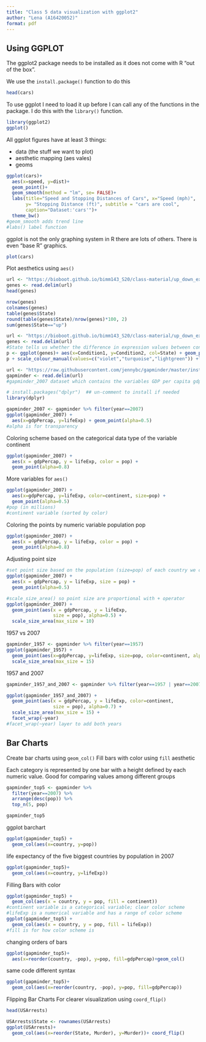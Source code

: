 ```yaml
---
title: "Class 5 data visualization with ggplot2"
author: "Lena (A16420052)"
format: pdf
---
```


## Using GGPLOT

The ggplot2 package needs to be installed as it does not come with R "out of the box".

We use the `install.package()` function to do this

```r
head(cars)
```

To use ggplot I need to load it up before I can call any of the functions in the package. I do this with the `library()` function.  

```r
library(ggplot2)
ggplot()
```

All ggplot figures have at least 3 things:

- data (the stuff we want to plot)
- aesthetic mapping (aes vales)
- geoms

```r
ggplot(cars)+
  aes(x=speed, y=dist)+
  geom_point()+
  geom_smooth(method = "lm", se= FALSE)+
  labs(title="Speed and Stopping Distances of Cars", x="Speed (mph)",
       y= "Stopping Distance (ft)", subtitle = "cars are cool", 
       caption="Dataset:'cars'")+
  theme_bw()
#geom_smooth adds trend line
#labs() label function

```

ggplot is not the only graphing system in R there are lots of others. There is even "base R" graphics. 

```r
plot(cars)
```

Plot aesthetics using `aes()`

```r
url <- "https://bioboot.github.io/bimm143_S20/class-material/up_down_expression.txt"
genes <- read.delim(url)
head(genes)
```

```r
nrow(genes)
colnames(genes)
table(genes$State)
round(table(genes$State)/nrow(genes)*100, 2)
sum(genes$State=="up")
```

```r
url <- "https://bioboot.github.io/bimm143_S20/class-material/up_down_expression.txt"
genes <- read.delim(url)
#State tells us whether the difference in expression values between conditions is statistically significant
p <- ggplot(genes)+ aes(x=Condition1, y=Condition2, col=State) + geom_point()
p + scale_colour_manual(values=c("violet","turquoise","lightgreen")) +labs(title= "Gene Expression Changes Upon Drug Treatment", x= "Control (no drug)", y="Drug Treatment")
```

```r
url <- "https://raw.githubusercontent.com/jennybc/gapminder/master/inst/extdata/gapminder.tsv"
gapminder <- read.delim(url)
#gapminder_2007 dataset which contains the variables GDP per capita gdpPercap and life expectancy lifeExp for 142 countries in the year 2007
```

```r
# install.packages("dplyr")  ## un-comment to install if needed
library(dplyr)

gapminder_2007 <- gapminder %>% filter(year==2007)
ggplot(gapminder_2007) +
  aes(x=gdpPercap, y=lifeExp) + geom_point(alpha=0.5)
#alpha is for transparency
```

Coloring scheme based on the categorical data type of the variable continent

```r
ggplot(gapminder_2007) + 
  aes(x = gdpPercap, y = lifeExp, color = pop) +
  geom_point(alpha=0.8)
```

More variables for `aes()`
```r
ggplot(gapminder_2007) +
  aes(x=gdpPercap, y=lifeExp, color=continent, size=pop) +
  geom_point(alpha=0.5)
#pop (in millions)
#continent variable (sorted by color)
```

Coloring the points by numeric variable population pop

```r
ggplot(gapminder_2007) + 
  aes(x = gdpPercap, y = lifeExp, color = pop) +
  geom_point(alpha=0.8)
```
Adjusting point size

```r
#set point size based on the population (size=pop) of each country we can use
ggplot(gapminder_2007) + 
  aes(x = gdpPercap, y = lifeExp, size = pop) +
  geom_point(alpha=0.5)

```

```r
#scale_size_area() so point size are proportional with + operator
ggplot(gapminder_2007) + 
  geom_point(aes(x = gdpPercap, y = lifeExp,
                 size = pop), alpha=0.5) + 
  scale_size_area(max_size = 10)
```

1957 vs 2007
```r
gapminder_1957 <- gapminder %>% filter(year==1957)
ggplot(gapminder_1957) +
  geom_point(aes(x=gdpPercap, y=lifeExp, size=pop, color=continent, alpha=0.7))+
  scale_size_area(max_size = 15)
```

1957 and 2007
```r
gapminder_1957_and_2007 <- gapminder %>% filter(year==1957 | year==2007)

ggplot(gapminder_1957_and_2007) + 
  geom_point(aes(x = gdpPercap, y = lifeExp, color=continent,
                 size = pop), alpha=0.7) + 
  scale_size_area(max_size = 15) +
  facet_wrap(~year)
#facet_wrap(~year) layer to add both years
```

## Bar Charts
Create bar charts using `geom_col()`
Fill bars with color using `fill` aesthetic

Each category is represented by one bar with a height defined by each 
numeric value. 
Good for comparing values among different groups

```r
gapminder_top5 <- gapminder %>% 
  filter(year==2007) %>% 
  arrange(desc(pop)) %>% 
  top_n(5, pop)

gapminder_top5
```
ggplot barchart

```r
ggplot(gapminder_top5) +
  geom_col(aes(x=country, y=pop)) 
```

life expectancy of the five biggest countries by population in 2007
```r
ggplot(gapminder_top5)+
  geom_col(aes(x=country, y=lifeExp))
```

Filling Bars with color
```r
ggplot(gapminder_top5) + 
  geom_col(aes(x = country, y = pop, fill = continent))
#continent variable is a categorical variable; clear color scheme
#lifeExp is a numerical variable and has a range of color scheme
ggplot(gapminder_top5) + 
  geom_col(aes(x = country, y = pop, fill = lifeExp))
#fill is for how color scheme is
```
changing orders of bars
```r
ggplot(gapminder_top5)+
  aes(x=reorder(country, -pop), y=pop, fill=gdpPercap)+geom_col()
```

same code different syntax
```r
ggplot(gapminder_top5)+
  geom_col(aes(x=reorder(country, -pop), y=pop, fill=gdpPercap))
```
Flipping Bar Charts
For clearer visualization using `coord_flip()`
```r
head(USArrests)
```

```r
USArrests$State <- rownames(USArrests)
ggplot(USArrests)+
  geom_col(aes(x=reorder(State, Murder), y=Murder))+ coord_flip()

```
